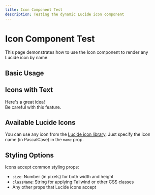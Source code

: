 ```yaml
---
title: Icon Component Test
description: Testing the dynamic Lucide icon component
---
```


# Icon Component Test

This page demonstrates how to use the Icon component to render any Lucide icon by name.

## Basic Usage

<Icon name="github" size={24} className="text-primary" />
<Icon name="check" size={24} className="text-secondary" />
<Icon name="info" size={24} className="text-accent" />

## Icons with Text

<div className="flex items-center gap-2">
  <Icon name="lightbulb" size={20} className="text-secondary" />
  <span>Here's a great idea!</span>
</div>

<div className="flex items-center gap-2">
  <Icon name="alert-triangle" size={20} className="text-destructive" />
  <span>Be careful with this feature.</span>
</div>

## Available Lucide Icons

You can use any icon from the [Lucide icon library](https://lucide.dev/icons/). Just specify the icon name (in PascalCase) in the `name` prop.

## Styling Options

Icons accept common styling props:

- `size`: Number (in pixels) for both width and height
- `className`: String for applying Tailwind or other CSS classes
- Any other props that Lucide icons accept

<div className="grid grid-cols-3 gap-4">
  <Icon name="heart" size={32} className="text-primary" />
  <Icon name="star" size={32} className="text-accent" />
  <Icon name="rocket" size={32} className="text-accent" />
</div>